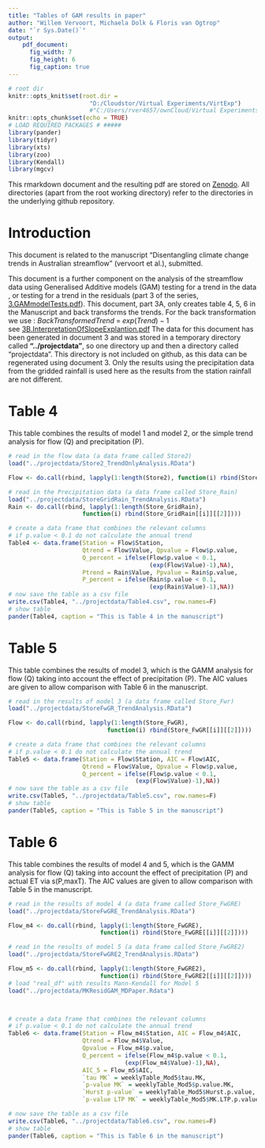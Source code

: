 ```yaml
---
title: "Tables of GAM results in paper"
author: "Willem Vervoort, Michaela Dolk & Floris van Ogtrop"
date: "`r Sys.Date()`"
output: 
    pdf_document:
      fig_width: 7
      fig_height: 6
      fig_caption: true
---
```

```r
# root dir
knitr::opts_knit$set(root.dir = 
                       "D:/Cloudstor/Virtual Experiments/VirtExp")
                       #"C:/Users/rver4657/ownCloud/Virtual Experiments/VirtExp")
knitr::opts_chunk$set(echo = TRUE)
# LOAD REQUIRED PACKAGES # #####
library(pander)
library(tidyr)
library(xts)
library(zoo)
library(Kendall)
library(mgcv)
```

This rmarkdown document and the resulting pdf are stored on [Zenodo](https://zenodo.org/record/1013991#.XpZyfMgzb_4). All directories (apart from the root working directory) refer to the directories in the underlying github repository. 

# Introduction
This document is related to the manuscript "Disentangling climate change trends in Australian streamflow" (vervoort et al.), submitted. 

This document is a further component on the analysis of the streamflow data using Generalised Additive models (GAM) testing for a trend in the data , or testing for a trend in the residuals (part 3 of the series, [3.GAMmodelTests.pdf](./3.GAMmodelTests.pdf)). This document, part 3A, only creates table 4, 5, 6 in the Manuscript and back transforms the trends.
For the back transformation we use :
$BackTransformedTrend\; =\; exp(Trend) - 1$  
see [3B.InterpretationOfSlopeExplantion.pdf](./3B.InterpretationOfSlopeExplantion.pdf)
The data for this document has been generated in document 3 and was stored in a temporary directory called **"../projectdata"**, so one directory up and then a directory called "projectdata". This directory is not included on github, as this data can be regenerated using document 3.
Only the results using the precipitation data from the gridded rainfall is used here as the results from the station rainfall are not different.  

# Table 4   
This table combines the results of model 1 and model 2, or the simple trend analysis for flow (Q) and precipitation (P).  

```r
# read in the flow data (a data frame called Store2)
load("../projectdata/Store2_TrendOnlyAnalysis.RData")

Flow <- do.call(rbind, lapply(1:length(Store2), function(i) rbind(Store2[[i]][[2]])))

# read in the Precipitation data (a data frame called Store_Rain)
load("../projectdata/StoreGridRain_TrendAnalysis.RData")
Rain <- do.call(rbind, lapply(1:length(Store_GridRain), 
                     function(i) rbind(Store_GridRain[[i]][[2]])))

# create a data frame that combines the relevant columns
# if p.value < 0.1 do not calculate the annual trend
Table4 <- data.frame(Station = Flow$Station, 
                     Qtrend = Flow$Value, Qpvalue = Flow$p.value,
                     Q_percent = ifelse(Flow$p.value < 0.1,
                                        (exp(Flow$Value)-1),NA),
                     Ptrend = Rain$Value, Ppvalue = Rain$p.value,
                     P_percent = ifelse(Rain$p.value < 0.1,
                                        (exp(Rain$Value)-1),NA))
# now save the table as a csv file
write.csv(Table4, "../projectdata/Table4.csv", row.names=F)
# show table
pander(Table4, caption = "This is Table 4 in the manuscript")
```

# Table 5   
This table combines the results of model 3, which is the GAMM analysis for flow (Q) taking into account the effect of precipitation (P). The AIC values are given to allow comparison with Table 6 in the manuscript.  

```r
# read in the results of model 3 (a data frame called Store_Fwr)
load("../projectdata/StoreFwGR_TrendAnalysis.RData")

Flow <- do.call(rbind, lapply(1:length(Store_FwGR), 
                            function(i) rbind(Store_FwGR[[i]][[2]])))

# create a data frame that combines the relevant columns
# if p.value < 0.1 do not calculate the annual trend
Table5 <- data.frame(Station = Flow$Station, AIC = Flow$AIC,
                     Qtrend = Flow$Value, Qpvalue = Flow$p.value,
                     Q_percent = ifelse(Flow$p.value < 0.1,
                                    (exp(Flow$Value)-1),NA))
# now save the table as a csv file
write.csv(Table5, "../projectdata/Table5.csv", row.names=F)
# show table
pander(Table5, caption = "This is Table 5 in the manuscript")
```

# Table 6   
This table combines the results of model 4 and 5, which is the GAMM analysis for flow (Q) taking into account the effect of precipitation (P) and actual ET via s(P,maxT). The AIC values are given to allow comparison with Table 5 in the manuscript.  

```r
# read in the results of model 4 (a data frame called Store_FwGRE)
load("../projectdata/StoreFwGRE_TrendAnalysis.RData")

Flow_m4 <- do.call(rbind, lapply(1:length(Store_FwGRE), 
                          function(i) rbind(Store_FwGRE[[i]][[2]])))

# read in the results of model 5 (a data frame called Store_FwGRE2)
load("../projectdata/StoreFwGRE2_TrendAnalysis.RData")

Flow_m5 <- do.call(rbind, lapply(1:length(Store_FwGRE2),
                          function(i) rbind(Store_FwGRE2[[i]][[2]])))
# load "real_df" with results Mann-Kendall for Model 5
load("../projectdata/MKResidGAM_MDPaper.Rdata")



# create a data frame that combines the relevant columns
# if p.value < 0.1 do not calculate the annual trend
Table6 <- data.frame(Station = Flow_m4$Station, AIC = Flow_m4$AIC,
                     Qtrend = Flow_m4$Value, 
                     Qpvalue = Flow_m4$p.value,
                     Q_percent = ifelse(Flow_m4$p.value < 0.1,
                                 (exp(Flow_m4$Value)-1),NA),
                     AIC_5 = Flow_m5$AIC,
                     `tau MK` = weeklyTable_Mod5$tau.MK,
                     `p-value MK` = weeklyTable_Mod5$p.value.MK,
                     `Hurst p-value` = weeklyTable_Mod5$Hurst.p.value,
                     `p-value LTP MK` = weeklyTable_Mod5$MK.LTP.p.value)

# now save the table as a csv file
write.csv(Table6, "../projectdata/Table6.csv", row.names=F)
# show table
pander(Table6, caption = "This is Table 6 in the manuscript")
```